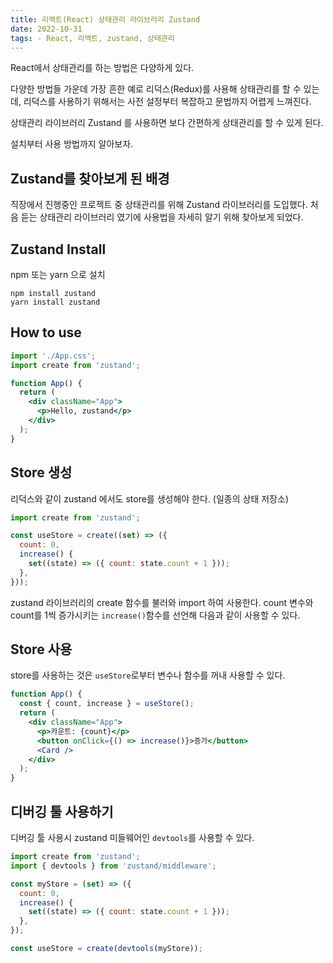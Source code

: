 ```yaml
---
title: 리액트(React) 상태관리 라이브러리 Zustand
date: 2022-10-31
tags: - React, 리액트, zustand, 상태관리
---
```


React에서 상태관리를 하는 방법은 다양하게 있다.

다양한 방법들 가운데 가장 흔한 예로 리덕스(Redux)를 사용해 상태관리를 할 수 있는데, 리덕스를 사용하기 위해서는 사전 설정부터 복잡하고 문법까지 어렵게 느껴진다.

상태관리 라이브러리 Zustand 를 사용하면 보다 간편하게 상태관리를 할 수 있게 된다.

설치부터 사용 방법까지 알아보자.

## Zustand를 찾아보게 된 배경

직장에서 진행중인 프로젝트 중 상태관리를 위해 Zustand 라이브러리를 도입했다. 처음 듣는 상태관리 라이브러리 였기에 사용법을 자세히 알기 위해 찾아보게 되었다.

## Zustand Install

npm 또는 yarn 으로 설치

```
npm install zustand
yarn install zustand
```

## How to use

```jsx
import './App.css';
import create from 'zustand';

function App() {
  return (
    <div className="App">
      <p>Hello, zustand</p>
    </div>
  );
}
```

## Store 생성

리덕스와 같이 zustand 에서도 store를 생성해야 한다. (일종의 상태 저장소)

```jsx
import create from 'zustand';

const useStore = create((set) => ({
  count: 0,
  increase() {
    set((state) => ({ count: state.count + 1 }));
  },
}));
```

zustand 라이브러리의 create 함수를 불러와 import 하여 사용한다.
count 변수와 count를 1씩 증가시키는 `increase()`함수를 선언해 다음과 같이 사용할 수 있다.

## Store 사용

store를 사용하는 것은 `useStore`로부터 변수나 함수를 꺼내 사용할 수 있다.

```jsx
function App() {
  const { count, increase } = useStore();
  return (
    <div className="App">
      <p>카운트: {count}</p>
      <button onClick={() => increase()}>증가</button>
      <Card />
    </div>
  );
}
```

## 디버깅 툴 사용하기

디버깅 툴 사용시 zustand 미들웨어인 `devtools`를 사용할 수 있다.

```jsx
import create from 'zustand';
import { devtools } from 'zustand/middleware';

const myStore = (set) => ({
  count: 0,
  increase() {
    set((state) => ({ count: state.count + 1 }));
  },
});

const useStore = create(devtools(myStore));
```
